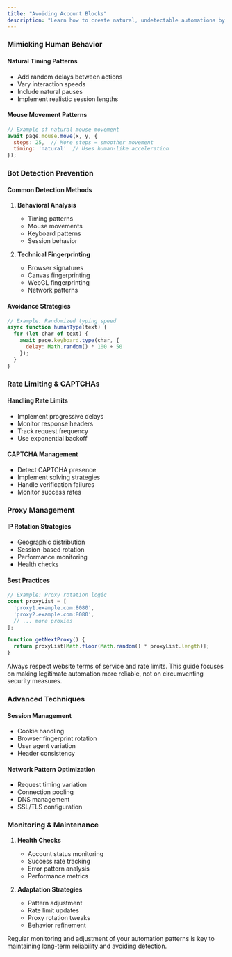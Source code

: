 ```yaml
---
title: "Avoiding Account Blocks"
description: "Learn how to create natural, undetectable automations by mimicking human behavior and implementing smart anti-detection strategies."
---
```


### Mimicking Human Behavior

#### Natural Timing Patterns
- Add random delays between actions
- Vary interaction speeds
- Include natural pauses
- Implement realistic session lengths

#### Mouse Movement Patterns
```javascript
// Example of natural mouse movement
await page.mouse.move(x, y, {
  steps: 25,  // More steps = smoother movement
  timing: 'natural'  // Uses human-like acceleration
});
```

### Bot Detection Prevention

#### Common Detection Methods
1. **Behavioral Analysis**
   - Timing patterns
   - Mouse movements
   - Keyboard patterns
   - Session behavior

2. **Technical Fingerprinting**
   - Browser signatures
   - Canvas fingerprinting
   - WebGL fingerprinting
   - Network patterns

#### Avoidance Strategies
```javascript
// Example: Randomized typing speed
async function humanType(text) {
  for (let char of text) {
    await page.keyboard.type(char, {
      delay: Math.random() * 100 + 50
    });
  }
}
```

### Rate Limiting & CAPTCHAs

#### Handling Rate Limits
- Implement progressive delays
- Monitor response headers
- Track request frequency
- Use exponential backoff

#### CAPTCHA Management
- Detect CAPTCHA presence
- Implement solving strategies
- Handle verification failures
- Monitor success rates

### Proxy Management

#### IP Rotation Strategies
- Geographic distribution
- Session-based rotation
- Performance monitoring
- Health checks

#### Best Practices
```javascript
// Example: Proxy rotation logic
const proxyList = [
  'proxy1.example.com:8080',
  'proxy2.example.com:8080',
  // ... more proxies
];

function getNextProxy() {
  return proxyList[Math.floor(Math.random() * proxyList.length)];
}
```

<Warning>
Always respect website terms of service and rate limits. This guide focuses on making legitimate automation more reliable, not on circumventing security measures.
</Warning>

### Advanced Techniques

#### Session Management
- Cookie handling
- Browser fingerprint rotation
- User agent variation
- Header consistency

#### Network Pattern Optimization
- Request timing variation
- Connection pooling
- DNS management
- SSL/TLS configuration

### Monitoring & Maintenance

1. **Health Checks**
   - Account status monitoring
   - Success rate tracking
   - Error pattern analysis
   - Performance metrics

2. **Adaptation Strategies**
   - Pattern adjustment
   - Rate limit updates
   - Proxy rotation tweaks
   - Behavior refinement

<Tip>
Regular monitoring and adjustment of your automation patterns is key to maintaining long-term reliability and avoiding detection.
</Tip> 